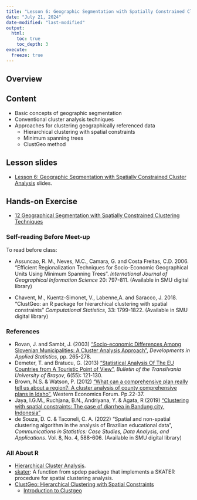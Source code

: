 ```yaml
---
title: "Lesson 6: Geographic Segmentation with Spatially Constrained Cluster Analysis"
date: "July 21, 2024"
date-modified: "last-modified"
output:
  html:
    toc: true
    toc_depth: 3
execute: 
  freeze: true
---
```


## Overview

## Content

-   Basic concepts of geographic segmentation
-   Conventional cluster analysis techniques
-   Approaches for clustering geographically referenced data
    -   Hierarchical clustering with spatial constraints
    -   Minimum spanning trees
    -   ClustGeo method

## Lesson slides

-   [Lesson 6: Geographic Segmentation with Spatially Constrained Cluster Analysis](..\lesson\Lesson06\Lesson06.html) slides.

## Hands-on Exercise

-   [12 Geographical Segmentation with Spatially Constrained Clustering Techniques](https://r4gdsa.netlify.app/chap12.html)

### Self-reading Before Meet-up

To read before class:

-   Assuncao, R. M., Neves, M.C., Camara, G. and Costa Freitas, C.D. 2006. "Efficient Regionalization Techniques for Socio-Economic Geographical Units Using Minimum Spanning Trees". *International Journal of Geographical Information Science* 20: 797-811. (Available in SMU digital library)

-   Chavent, M., Kuentz-Simonet, V., Labenne,A. and Saracco, J. 2018. "ClustGeo: an R package for hierarchical clustering with spatial constraints" *Computational Statistics*, 33: 1799-1822. (Available in SMU digital library)

### References

-   Rovan, J. and Sambt, J. (2003) ["Socio-economic Differences Among Slovenian Municipalities: A Cluster Analysis Approach"](http://mrvar.fdv.uni-lj.si/pub/mz/mz19/rovan.pdf), *Developments in Applied Statistics*, pp. 265-278.\
-   Demeter, T. and Bratucu, G. (2013) ["Statistical Analysis Of The EU Countries from A Touristic Point of View"](https://webbut.unitbv.ro/index.php/Series_V/article/view/5438), *Bulletin of the Transilvania University of Braşov*, 6(55): 121-130.
-   Brown, N.S. & Watson, P. (2012) ["What can a comprehensive plan really tell us about a region?: A cluster analysis of county comprehensive plans in Idaho"](https://ageconsearch.umn.edu/record/176591/files/WEFFall2012v11n2_Brown.pdf), Western Economics Forum. Pp.22-37.
-   Jaya, I.G.M., Ruchjana, B.N., Andriyana, Y. & Agata, R (2019) ["Clustering with spatial constraints: The case of diarrhea in Bandung city, Indonesia"](https://iopscience.iop.org/article/10.1088/1742-6596/1397/1/012068)
-   de Souza, D. C. & Taconeli, C. A. (2022) "Spatial and non-spatial clustering algorithm in the analysis of Brazilian educational data", *Communications in Statistics: Case Studies, Data Analysis, and Applications*. Vol. 8, No. 4, 588-606. (Available in SMU digital library)

### All About R

-   [Hierarchical Cluster Analysis](http://uc-r.github.io/hc_clustering).
-   [skater](https://www.rdocumentation.org/packages/spdep/versions/0.8-1/topics/skater): A function from spdep package that implements a SKATER procedure for spatial clustering analysis.
-   [ClustGeo: Hierarchical Clustering with Spatial Constraints](https://cran.r-project.org/web/packages/ClustGeo/index.html)
    -   [Introduction to Clustgeo](https://cran.r-project.org/web/packages/ClustGeo/vignettes/intro_ClustGeo.html)
